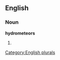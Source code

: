==English==

===Noun===
'''hydrometeors'''

# {{plural of|[[hydrometeor]]}}

[[Category:English plurals]]